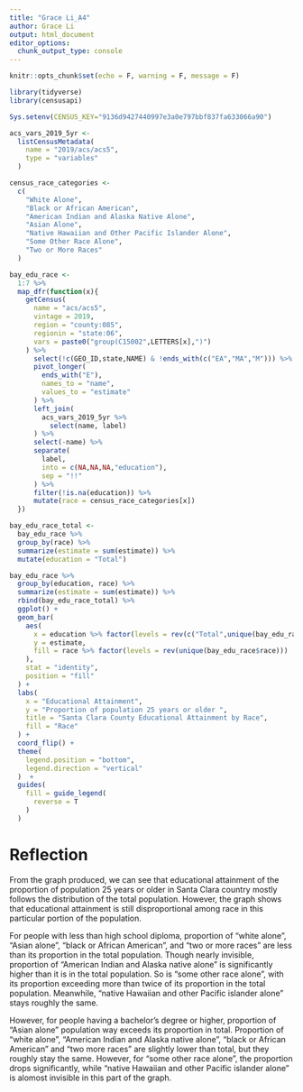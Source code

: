 ```yaml
---
title: "Grace Li_A4"
author: Grace Li
output: html_document
editor_options: 
  chunk_output_type: console
---
```


```r
knitr::opts_chunk$set(echo = F, warning = F, message = F)
```

```r
library(tidyverse)
library(censusapi)

Sys.setenv(CENSUS_KEY="9136d9427440997e3a0e797bbf837fa633066a90")

acs_vars_2019_5yr <-
  listCensusMetadata(
    name = "2019/acs/acs5",
    type = "variables"
  )
```

```r
census_race_categories <- 
  c(
    "White Alone",
    "Black or African American",
    "American Indian and Alaska Native Alone",
    "Asian Alone",
    "Native Hawaiian and Other Pacific Islander Alone",
    "Some Other Race Alone",
    "Two or More Races"
  )

bay_edu_race <-
  1:7 %>% 
  map_dfr(function(x){
    getCensus(
      name = "acs/acs5",
      vintage = 2019,
      region = "county:085",
      regionin = "state:06",
      vars = paste0("group(C15002",LETTERS[x],")")
    ) %>%
      select(!c(GEO_ID,state,NAME) & !ends_with(c("EA","MA","M"))) %>%
      pivot_longer(
        ends_with("E"),
        names_to = "name",
        values_to = "estimate"
      ) %>%
      left_join(
        acs_vars_2019_5yr %>% 
          select(name, label)
      ) %>% 
      select(-name) %>% 
      separate(
        label,
        into = c(NA,NA,NA,"education"),
        sep = "!!"
      ) %>% 
      filter(!is.na(education)) %>% 
      mutate(race = census_race_categories[x])
  })
```

```r
bay_edu_race_total <-
  bay_edu_race %>% 
  group_by(race) %>% 
  summarize(estimate = sum(estimate)) %>% 
  mutate(education = "Total")

bay_edu_race %>% 
  group_by(education, race) %>% 
  summarize(estimate = sum(estimate)) %>% 
  rbind(bay_edu_race_total) %>% 
  ggplot() +
  geom_bar(
    aes(
      x = education %>% factor(levels = rev(c("Total",unique(bay_edu_race$education)))),
      y = estimate,
      fill = race %>% factor(levels = rev(unique(bay_edu_race$race)))
    ),
    stat = "identity",
    position = "fill"
  ) +
  labs(
    x = "Educational Attainment",
    y = "Proportion of population 25 years or older ",
    title = "Santa Clara County Educational Attainment by Race",
    fill = "Race"
  ) +
  coord_flip() +
  theme(
    legend.position = "bottom",
    legend.direction = "vertical"
  )  +
  guides(
    fill = guide_legend(
      reverse = T
    )
  )
```

# Reflection

From the graph produced, we can see that educational attainment of the proportion of population 25 years or older in Santa Clara country mostly follows the distribution of the total population. However, the graph shows that educational attainment is still disproportional among race in this particular portion of the population.

For people with less than high school diploma, proportion of "white alone", "Asian alone", "black or African American", and "two or more races" are less than its proportion in the total population. Though nearly invisible, proportion of "American Indian and Alaska native alone" is significantly higher than it is in the total population. So is "some other race alone", with its proportion exceeding more than twice of its proportion in the total population. Meanwhile, "native Hawaiian and other Pacific islander alone" stays roughly the same.

However, for people having a bachelor's degree or higher, proportion of "Asian alone" population way exceeds its proportion in total. Proportion of "white alone", "American Indian and Alaska native alone", "black or African American" and "two more races" are slightly lower than total, but they roughly stay the same. However, for "some other race alone", the proportion drops significantly, while "native Hawaiian and other Pacific islander alone" is alomost invisible in this part of the graph.



